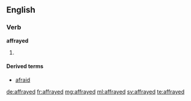 ==English==

===Verb===
'''affrayed'''

# {{en-past of|affray}}

====Derived terms====
* [[afraid]]

[[de:affrayed]]
[[fr:affrayed]]
[[mg:affrayed]]
[[ml:affrayed]]
[[sv:affrayed]]
[[te:affrayed]]